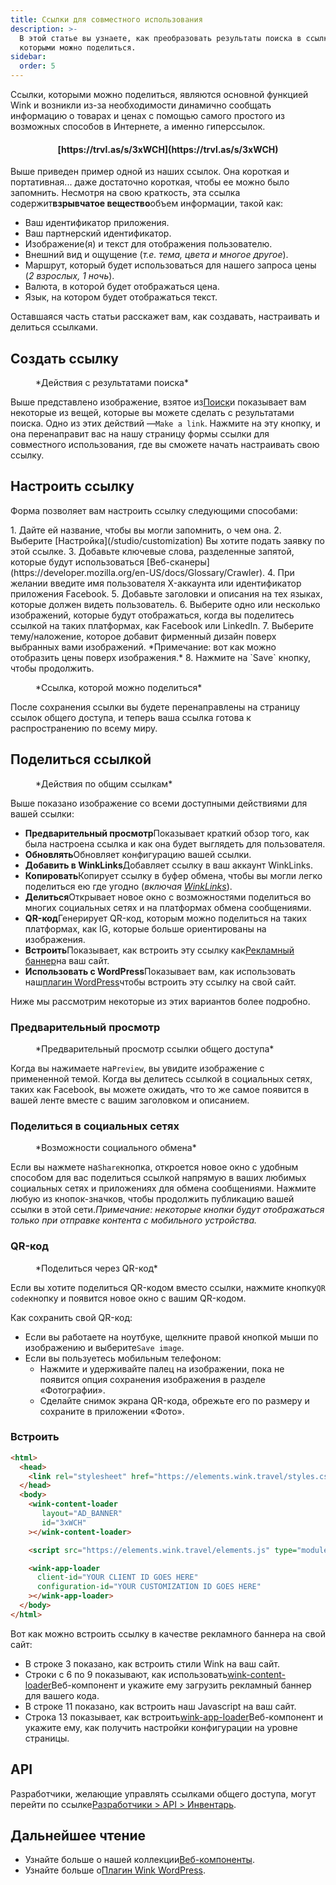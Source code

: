 ```yaml
---
title: Ссылки для совместного использования
description: >-
  В этой статье вы узнаете, как преобразовать результаты поиска в ссылки,
  которыми можно поделиться.
sidebar:
  order: 5
---
```


Ссылки, которыми можно поделиться, являются основной функцией Wink и возникли из-за необходимости динамично сообщать информацию о товарах и ценах с помощью самого простого из возможных способов в Интернете, а именно гиперссылок.

<h4 align="center">[https://trvl.as/s/3xWCH](https://trvl.as/s/3xWCH)</h4>


Выше приведен пример одной из наших ссылок. Она короткая и портативная... даже достаточно короткая, чтобы ее можно было запомнить. Несмотря на свою краткость, эта ссылка содержит**взрывчатое вещество**объем информации, такой как:

* Ваш идентификатор приложения.
* Ваш партнерский идентификатор.
* Изображение(я) и текст для отображения пользователю.
* Внешний вид и ощущение (*т.е. тема, цвета и многое другое*).
* Маршрут, который будет использоваться для нашего запроса цены (*2 взрослых, 1 ночь*).
* Валюта, в которой будет отображаться цена.
* Язык, на котором будет отображаться текст.

Оставшаяся часть статьи расскажет вам, как создавать, настраивать и делиться ссылками.

## Создать ссылку

<figure>
  <CloudinaryImage width="350" height="238" resize="scale" quality="best" alt="Действия" src="academy/inventory-actions" errorImage="noimage_opaque_nyrtl0.png" />

  <figcaption>*Действия с результатами поиска*</figcaption>
</figure>


Выше представлено изображение, взятое из[Поиск](/studio/search)и показывает вам некоторые из вещей, которые вы можете сделать с результатами поиска. Одно из этих действий —`Make a link`.
Нажмите на эту кнопку, и она перенаправит вас на нашу страницу формы ссылки для совместного использования, где вы сможете начать настраивать свою ссылку.

## Настроить ссылку

Форма позволяет вам настроить ссылку следующими способами:

<Steps>
  1. Дайте ей название, чтобы вы могли запомнить, о чем она.
  2. Выберите [Настройка](/studio/customization) Вы хотите подать заявку по этой ссылке.
  3. Добавьте ключевые слова, разделенные запятой, которые будут использоваться [Веб-сканеры](https://developer.mozilla.org/en-US/docs/Glossary/Crawler).
  4. При желании введите имя пользователя X-аккаунта или идентификатор приложения Facebook.
  5. Добавьте заголовки и описания на тех языках, которые должен видеть пользователь.
  6. Выберите одно или несколько изображений, которые будут отображаться, когда вы поделитесь ссылкой на таких платформах, как Facebook или LinkedIn.
  7. Выберите тему/наложение, которое добавит фирменный дизайн поверх выбранных вами изображений. *Примечание: вот как можно отобразить цены поверх изображения.*
  8. Нажмите на `Save` кнопку, чтобы продолжить.
</Steps>


<figure>
  <CloudinaryImage width="350" height="641" resize="scale" quality="best" alt="Ссылка для общего доступа" src="academy/shareable-link" errorImage="noimage_opaque_nyrtl0.png" />

  <figcaption>*Ссылка, которой можно поделиться*</figcaption>
</figure>


После сохранения ссылки вы будете перенаправлены на страницу ссылок общего доступа, и теперь ваша ссылка готова к распространению по всему миру.

## Поделиться ссылкой

<figure>
  <CloudinaryImage width="350" height="641" resize="scale" quality="best" alt="Действия" src="academy/shareable-link-actions" errorImage="noimage_opaque_nyrtl0.png" />

  <figcaption>*Действия по общим ссылкам*</figcaption>
</figure>


Выше показано изображение со всеми доступными действиями для вашей ссылки:

* **Предварительный просмотр**Показывает краткий обзор того, как была настроена ссылка и как она будет выглядеть для пользователя.
* **Обновлять**Обновляет конфигурацию вашей ссылки.
* **Добавить в WinkLinks**Добавляет ссылку в ваш аккаунт WinkLinks.
* **Копировать**Копирует ссылку в буфер обмена, чтобы вы могли легко поделиться ею где угодно (*включая [WinkLinks](/link-manager/wink-links)*).
* **Делиться**Открывает новое окно с возможностями поделиться во многих социальных сетях и на платформах обмена сообщениями.
* **QR-код**Генерирует QR-код, которым можно поделиться на таких платформах, как IG, которые больше ориентированы на изображения.
* **Встроить**Показывает, как встроить эту ссылку как[Рекламный баннер](/developers/web-components/#content-loader)на ваш сайт.
* **Использовать с WordPress**Показывает вам, как использовать наш[плагин WordPress](/developers/wordpress)чтобы встроить эту ссылку на свой сайт.

Ниже мы рассмотрим некоторые из этих вариантов более подробно.

### Предварительный просмотр

<figure>
  <CloudinaryImage width="700" height="373" resize="scale" quality="best" alt="Предварительный просмотр" src="academy/shareable-link-preview" errorImage="noimage_opaque_nyrtl0.png" />

  <figcaption>*Предварительный просмотр ссылки общего доступа*</figcaption>
</figure>


Когда вы нажимаете на`Preview`, вы увидите изображение с примененной темой. Когда вы делитесь ссылкой в социальных сетях, таких как Facebook, вы можете ожидать, что то же самое появится в вашей ленте вместе с вашим заголовком и описанием.

### Поделиться в социальных сетях

<figure>
  <CloudinaryImage width="350" height="231" resize="scale" quality="best" alt="Социальный обмен" src="academy/shareable-link-share" errorImage="noimage_opaque_nyrtl0.png" />

  <figcaption>*Возможности социального обмена*</figcaption>
</figure>


Если вы нажмете на`Share`кнопка, откроется новое окно с удобным способом для вас поделиться ссылкой напрямую в ваших любимых социальных сетях и приложениях для обмена сообщениями.
Нажмите любую из кнопок-значков, чтобы продолжить публикацию вашей ссылки в этой сети.*Примечание: некоторые кнопки будут отображаться только при отправке контента с мобильного устройства.*

### QR-код

<figure>
  <CloudinaryImage width="350" height="440" resize="scale" quality="best" alt="Социальный обмен" src="academy/shareable-link-qr-code" errorImage="noimage_opaque_nyrtl0.png" />

  <figcaption>*Поделиться через QR-код*</figcaption>
</figure>


Если вы хотите поделиться QR-кодом вместо ссылки, нажмите кнопку`QR code`кнопку и появится новое окно с вашим QR-кодом.

Как сохранить свой QR-код:

* Если вы работаете на ноутбуке, щелкните правой кнопкой мыши по изображению и выберите`Save image`.
* Если вы пользуетесь мобильным телефоном:
  * Нажмите и удерживайте палец на изображении, пока не появится опция сохранения изображения в разделе «Фотографии».
  * Сделайте снимок экрана QR-кода, обрежьте его по размеру и сохраните в приложении «Фото».

### Встроить

```html {3, 6-9, 11, 13-16}
<html>
  <head>
    <link rel="stylesheet" href="https://elements.wink.travel/styles.css"></link>
  </head>
  <body>
    <wink-content-loader
       layout="AD_BANNER"
       id="3xWCH"
    ></wink-content-loader>

    <script src="https://elements.wink.travel/elements.js" type="module" defer></script>

    <wink-app-loader
      client-id="YOUR CLIENT ID GOES HERE"
      configuration-id="YOUR CUSTOMIZATION ID GOES HERE"
    ></wink-app-loader>
  </body>
</html>
```

Вот как можно встроить ссылку в качестве рекламного баннера на свой сайт:

* В строке 3 показано, как встроить стили Wink на ваш сайт.
* Строки с 6 по 9 показывают, как использовать[wink-content-loader](/developers/web-components/#content-loader)Веб-компонент и укажите ему загрузить рекламный баннер для вашего кода.
* В строке 11 показано, как встроить наш Javascript на ваш сайт.
* Строка 13 показывает, как встроить[wink-app-loader](/developers/web-components/#application-loader)Веб-компонент и укажите ему, как получить настройки конфигурации на уровне страницы.

## API

Разработчики, желающие управлять ссылками общего доступа, могут перейти по ссылке[Разработчики > API > Инвентарь](/developers/apis/#inventory-api).

## Дальнейшее чтение

* Узнайте больше о нашей коллекции[Веб-компоненты](/developers/web-components).
* Узнайте больше о[Плагин Wink WordPress](/developers/wordpress).


